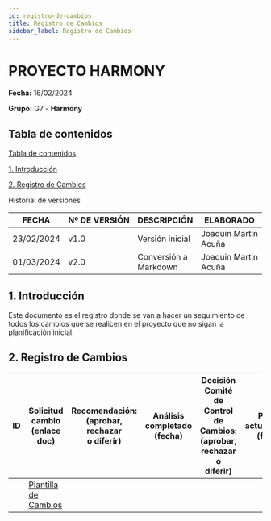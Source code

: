 ```yaml
---
id: registro-de-cambios
title: Registro de Cambios
sidebar_label: Registro de Cambios
---
```

# PROYECTO HARMONY

**Fecha:** 16/02/2024

**Grupo:** G7 - **Harmony**

## Tabla de contenidos

[Tabla de contenidos](#tabla-de-contenidos)

[1. Introducción](#1-introducción)

[2. Registro de Cambios](#2-registro-de-cambios)


Historial de versiones

  
 | FECHA      	| Nº DE VERSIÓN 	| DESCRIPCIÓN     	| ELABORADO                	|
|------------	|---------------	|-----------------	|--------------------------	|
| 23/02/2024 	|      v1.0     	| Versión inicial 	| Joaquin Martin <br/>Acuña 	|
| 01/03/2024 	|      v2.0     	| Conversión a <br/>Markdown 	| Joaquin Martin <br/>Acuña 	|


## 1. Introducción

Este documento es el registro donde se van a hacer un seguimiento de
todos los cambios que se realicen en el proyecto que no sigan la
planificación inicial.


## 2. Registro de Cambios

| ID 	| Solicitud cambio<br/>(enlace doc) 	| Recomendación:<br/>(aprobar, rechazar<br/>o diferir) 	| Análisis completado<br/>(fecha) 	| Decisión Comité de<br/>Control de Cambios:<br/>(aprobar, rechazar o<br/>diferir) 	| Planes actualizados:<br/>(fecha) 	| Solicitante Notificado<br/>(fecha) 	|
|----	|----------------------------------	|----------------------------------------------------	|--------------------------------	|-------------------------------------------------------------------------------	|---------------------------------	|-----------------------------------	|
| | [Plantilla de Cambios](./plantilla-de-cambios) | | | | | |
